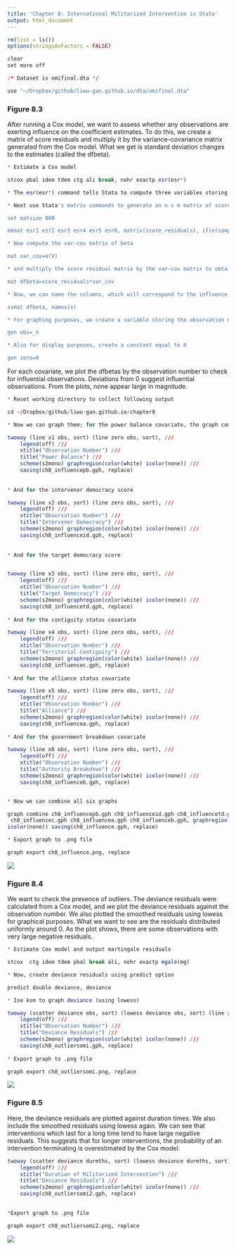 ```yaml
---
title: 'Chapter 8: International Militarized Intervention in Stata'
output: html_document
---
```


```r
rm(list = ls())
options(stringsAsFactors = FALSE)
```

```r

clear
set more off

/* Dataset is omifinal.dta */

use "~/Dropbox/github/liwu-gan.github.io/dta/omifinal.dta"


```

### Figure 8.3

After running a Cox model, we want to assess whether any observations are exerting influence on the coefficient estimates. To do this, we create a matrix of score residuals and multiply it by the variance-covariance matrix generated from the Cox model. What we get is standard deviation changes to the estimates (called the dfbeta). 

```r

* Estimate a Cox model

stcox pbal idem tdem ctg ali break, nohr exactp esr(esr*)

* The esr(esr*) command tells Stata to compute three variables storing the values of the efficient score residuals (esr1 and esr2 and esr3)

* Next use Stata's matrix commands to generate an n x m matrix of score residuals

set matsize 800

mkmat esr1 esr2 esr3 esr4 esr5 esr6, matrix(score_residuals), if(e(sample))

* Now compute the var-cov matrix of beta

mat var_cov=e(V)

* and multiply the score residual matrix by the var-cov matrix to obtain the n x m matrix of scaled changes in the m coefficients

mat dfbeta=score_residuals*var_cov

* Now, we can name the columns, which will correspond to the influence values for the ith observation on the mth covariate

svmat dfbeta, names(x)

* For graphing purposes, we create a variable storing the observation number

gen obs=_n

* Also for display purposes, create a constant equal to 0

gen zero=0

```

For each covariate, we plot the dfbetas by the observation number to check for influential observations. Deviations from 0 suggest influential observations. From the plots, none appear large in magnitude. 

```r

* Reset working directory to collect following output 

cd ~/Dropbox/github/liwu-gan.github.io/chapter8

* Now we can graph them; for the power balance covariate, the graph command is

twoway (line x1 obs, sort) (line zero obs, sort), ///
    legend(off) ///
    xtitle("Observation Number") ///
    title("Power Balance") ///
    scheme(s2mono) graphregion(color(white) icolor(none)) ///
    saving(ch8_influencepb.gph, replace)
	
	
* And for the intervenor democracy score

twoway (line x2 obs, sort) (line zero obs, sort), ///
    legend(off) ///
    xtitle("Observation Number") ///
    title("Intervenor Democracy") ///
    scheme(s2mono) graphregion(color(white) icolor(none)) ///
    saving(ch8_influenceid.gph, replace)
	
	
* And for the target democracy score


twoway (line x3 obs, sort) (line zero obs, sort), ///
    legend(off) ///
    xtitle("Observation Number") ///
    title("Target Democracy") ///
    scheme(s2mono) graphregion(color(white) icolor(none)) ///
    saving(ch8_influencetd.gph, replace)
	
* And for the contiguity status covariate

twoway (line x4 obs, sort) (line zero obs, sort), ///
    legend(off) ///
    xtitle("Observation Number") ///
    title("Territorial Contiguity") ///
    scheme(s2mono) graphregion(color(white) icolor(none)) ///
    saving(ch8_influencec.gph, replace)
	
* And for the alliance status covariate

twoway (line x5 obs, sort) (line zero obs, sort), ///
    legend(off) ///
    xtitle("Observation Number") ///
    title("Alliance") ///
    scheme(s2mono) graphregion(color(white) icolor(none)) ///
    saving(ch8_influencea.gph, replace)
	
* And for the government breakdown covariate

twoway (line x6 obs, sort) (line zero obs, sort), ///
    legend(off) ///
    xtitle("Observation Number") ///
    title("Authority Breakdown") ///
    scheme(s2mono) graphregion(color(white) icolor(none)) ///
    saving(ch8_influenceb.gph, replace)


* Now we can combine all six graphs 

graph combine ch8_influencepb.gph ch8_influenceid.gph ch8_influencetd.gph ///
 ch8_influencec.gph ch8_influencea.gph ch8_influenceb.gph, graphregion(color(white) ///
icolor(none)) saving(ch8_influence.gph, replace)

* Export graph to .png file

graph export ch8_influence.png, replace

```

![](~/Dropbox/github/liwu-gan.github.io/chapter8/ch8_influence.png){
}

### Figure 8.4

We want to check the presence of outliers. The deviance residuals were calculated from a Cox model, and we plot the deviance residuals against the observation number. We also plotted the smoothed residuals using lowess for graphical purposes. What we want to see are the residuals distributed uniformly around 0. As the plot shows, there are some observations with very large negative residuals. 

```r

* Estimate Cox model and output martingale residuals

stcox  ctg idem tdem pbal break ali, nohr exactp mgale(mg)

* Now, create deviance residuals using predict option

predict double deviance, deviance

* Ise ksm to graph deviance (using lowess)

twoway (scatter deviance obs, sort) (lowess deviance obs, sort) (line zero obs, sort), ///
    legend(off) ///
    xtitle("Observation Number") ///
    title("Deviance Residuals") ///
    scheme(s2mono) graphregion(color(white) icolor(none)) ///
    saving(ch8_outliersomi.gph, replace)
	
* Export graph to .png file

graph export ch8_outliersomi.png, replace

```

![](~/Dropbox/github/liwu-gan.github.io/chapter8/ch8_outliersomi.png){
}

### Figure 8.5

Here, the deviance residuals are plotted against duration times. We also include the smoothed residuals using lowess again. We can see that interventions which last for a long time tend to have large negative residuals. This suggests that for longer interventions, the probability of an intervention terminating is overestimated by the Cox model.

```r

twoway (scatter deviance durmths, sort) (lowess deviance durmths, sort) (line zero durmths, sort), ///
    legend(off) ///
    xtitle("Duration of Militarized Intervention") ///
    title("Deviance Residuals") ///
    scheme(s2mono) graphregion(color(white) icolor(none)) ///
    saving(ch8_outliersomi2.gph, replace)

	
*Export graph to .png file

graph export ch8_outliersomi2.png, replace

```

![](~/Dropbox/github/liwu-gan.github.io/chapter8/ch8_outliersomi2.png){
}


